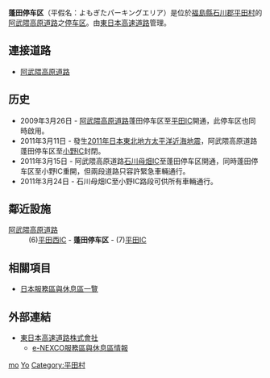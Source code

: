 {{日本公路設施
|設施名稱 = 蓬田停车区
|色 = 
|圖像 =
|pxl = 
|圖像簡介 = 
|公路名稱1 = [[阿武隈高原道路|阿武隈高原道路]]
|IC編號1 = 
|收費站編號1 =
|記號1 = 蓬田
|起點1 = [[矢吹IC|矢吹IC]]
|距離1 = 24.0
|上一設施1 = [[平田西IC|平田西IC]]
|上一設施距離1 = 2.9
|下一設施1 = [[平田IC_(福島縣)|平田IC]]
|下一設施距離1 = 3.3
|連接道路 = 
|啟用日期 = 2009年3月26日
|停用日期 = 
|流量 = 
|智能IC = 
|上行營業時間 = 
|上行油站 = 
|上行油站營業時間 = 
|下行營業時間 = 
|下行油站 =
|下行油站營業時間 =
|郵政編碼 = 963-8207
|所在地 = [[福島縣|福島縣]][[石川郡|石川郡]][[平田村|平田村]]大字下蓬田字煙石
|坐標 = {{coord|37|13|9.45|N|140|32|35.02|E}}
|備註 = 
}}
'''蓬田停车区'''（平假名：よもぎたパーキングエリア）是位於[[福島縣|福島縣]][[石川郡|石川郡]][[平田村|平田村]]的[[阿武隈高原道路|阿武隈高原道路]]之[[休息站|停车区]]。由[[東日本高速道路|東日本高速道路]]管理。

== 連接道路 ==
* [[阿武隈高原道路|阿武隈高原道路]]

== 历史 ==
* 2009年3月26日 - [[阿武隈高原道路|阿武隈高原道路]]蓬田停车区至[[平田IC_(福島縣)|平田IC]]開通，此停车区也同時啟用。
* 2011年3月11日 - 發生[[2011年日本東北地方太平洋近海地震|2011年日本東北地方太平洋近海地震]]，阿武隈高原道路蓬田停车区至[[小野IC|小野IC]]封閉。
* 2011年3月15日 - 阿武隈高原道路[[石川母畑IC|石川母畑IC]]至蓬田停车区開通，同時蓬田停车区至小野IC重開，但兩段道路只容許緊急車輛通行。
* 2011年3月24日 - 石川母畑IC至小野IC路段可供所有車輛通行。

== 鄰近設施 ==
; [[阿武隈高原道路|阿武隈高原道路]]
: (6)[[平田西IC|平田西IC]] - '''蓬田停车区''' - (7)[[平田IC_(福島縣)|平田IC]]

== 相關項目 ==
* [[日本服務區與休息區一覽|日本服務區與休息區一覽]]

== 外部連結 ==
* [http://www.e-nexco.co.jp/ 東日本高速道路株式會社] {{Wayback|url=http://www.e-nexco.co.jp/ |date=20140203074239 }}
** [https://web.archive.org/web/20101130163046/http://www.driveplaza.com/dp/SapaTop e-NEXCO服務區與休息區情報]

{{阿武隈高原道路}}

[[Category:日本服務區與休息區_Yo|mo]]
[[Category:福島縣服務區與休息區|Yo]]
[[Category:平田村|Category:平田村]]